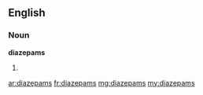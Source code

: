 ==English==

===Noun===
'''diazepams'''

# {{plural of|diazepam}}

[[ar:diazepams]]
[[fr:diazepams]]
[[mg:diazepams]]
[[my:diazepams]]